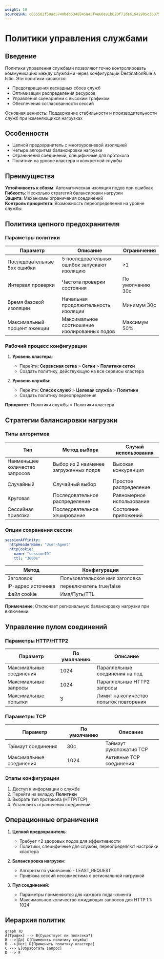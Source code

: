 ```yaml
---
weight: 10
sourceSHA: c655582f50ad5740bed5348845a45f4e68e91b620f71dea1942905c363752f33
---
```


# Политики управления службами

## Введение

Политики управления службами позволяют точно контролировать коммуникацию между службами через конфигурации DestinationRule в Istio. Эти политики касаются:

- Предотвращения каскадных сбоев служб
- Оптимизации распределения ресурсов
- Управления сценариями с высоким трафиком
- Обеспечения согласованности сессий

Основная ценность: Поддержание стабильности и производительности служб при изменяющихся нагрузках

## Особенности

- Цепной предохранитель с многоуровневой изоляцией
- Четыре алгоритма балансировки нагрузки
- Ограничения соединений, специфичные для протокола
- Политики на уровне кластера и конкретной службы

## Преимущества

**Устойчивость к сбоям**: Автоматическая изоляция подов при ошибках  
**Гибкость**: Несколько стратегий балансировки нагрузки  
**Защита**: Механизмы ограничения соединений  
**Контроль приоритета**: Возможность переопределения на уровне службы  

## Политика цепного предохранителя

### Параметры политики

| Параметр             | Описание                                   | Ограничения |
| --------------------- | ------------------------------------------- | ----------- |
| Последовательные 5xx ошибки | 5 последовательных ошибок запускают изоляцию | ≥1          |
| Интервал проверки     | Частота проверки состояния                  | По умолчанию 30с |
| Время базовой изоляции | Начальная продолжительность изоляции      | Минимум 30с |
| Максимальный процент эжекции | Максимальное соотношение изолированных подов | Максимум 50% |

### Рабочий процесс конфигурации

1. **Уровень кластера**:
   - Перейти: **Сервисная сетка** > **Сетки** > **Политики сетки**
   - Создать политику, действующую на все сервисы кластера

2. **Уровень службы**:
   - Перейти: **Список служб** > **Целевая служба** > **Политики**
   - Создать политику переопределения

**Приоритет**: Политики службы > Политики кластера

## Стратегии балансировки нагрузки

### Типы алгоритмов

| Тип              | Метод выбора                  | Случай использования  |
| ---------------- | ----------------------------- | --------------------- |
| Наименьшее количество запросов | Выбор из 2 наименее загруженных подов  | Высокая конкуренция   |
| Случайный        | Случайный выбор              | Простое распределение |
| Круговая       | Последовательное распределение | Равномерное использование |
| Сессийная привязка | Последовательное хеширование | Состояние приложений   |

### Опции сохранения сессии

```yaml
sessionAffinity:
  httpHeaderName: "User-Agent"
  httpCookie:
    name: "sessionID"
    ttl: "3600s"
```

| Метод    | Конфигурация       |
| --------- | ------------------- |
| Заголовок | Пользовательское имя заголовка |
| IP-адрес источника | переключатель true/false |
| Файл cookie | Имя/Путь/TTL     |

**Примечание**: Отключает региональную балансировку нагрузки при включении

## Управление пулом соединений

### Параметры HTTP/HTTP2

| Параметр        | По умолчанию | Описание                          |
| ---------------- | ------------ | --------------------------------- |
| Максимальные соединения | 1024      | Параллельные соединения на под   |
| Максимальные запросы | 1024      | Параллельные HTTP2 запросы        |
| Максимальные попытки  | 3       | Лимит на количество попыток повторения |

### Параметры TCP

| Параметр             | По умолчанию | Описание                |
| --------------------- | ------------ | ----------------------- |
| Таймаут соединения    | 30с          | Таймаут рукопожатия TCP |
| Максимальные соединения | 1024         | Активные TCP соединения |

### Этапы конфигурации

1. Доступ к информации о службе
2. Перейти на вкладку **Политики**
3. Выбрать тип протокола (HTTP/TCP)
4. Установить ограничения соединений

## Операционные ограничения

1. **Цепной предохранитель**:
   - Требует ≥2 здоровых подов для эффективности
   - Политики, специфичные для службы, переопределяют настройки кластера

2. **Балансировка нагрузки**:
   - Алгоритм по умолчанию - LEAST_REQUEST
   - Привязка сессий несовместима с региональной нагрузкой

3. **Пул соединений**:
   - Параметры применяются для каждого пода-клиента
   - Максимальное количество ожидающих запросов для HTTP 1.1: 1024

## Иерархия политик

```mermaid
graph TD
A[Трафик] --> B{Существует ли политика?}
B -->|Да| C[Применить политику службы]
B -->|Нет| D[Применить политику кластера]
C --> E[Обработать запрос]
D --> E
```
